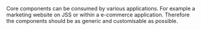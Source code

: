 
 
<Meta
  title="Core/Introduction"
/>

Core components can be consumed by various applications. For example a marketing website on JSS or within a e-commerce application. Therefore the components should be as generic and customisable as possible. 